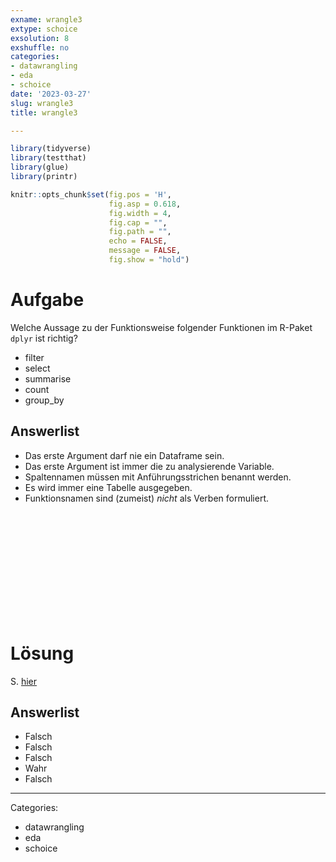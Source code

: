 ```yaml
---
exname: wrangle3
extype: schoice
exsolution: 8
exshuffle: no
categories:
- datawrangling
- eda
- schoice
date: '2023-03-27'
slug: wrangle3
title: wrangle3

---
```





```r
library(tidyverse)
library(testthat)
library(glue)
library(printr)
```


```r
knitr::opts_chunk$set(fig.pos = 'H',
                      fig.asp = 0.618,
                      fig.width = 4,
                      fig.cap = "", 
                      fig.path = "",
                      echo = FALSE,
                      message = FALSE,
                      fig.show = "hold")
```






# Aufgabe



Welche Aussage zu der Funktionsweise folgender Funktionen im R-Paket `dplyr` ist richtig?


- filter
- select
- summarise
- count
- group_by


Answerlist
----------
* Das erste Argument darf nie ein Dataframe sein.
* Das erste Argument ist immer die zu analysierende Variable.
* Spaltennamen müssen mit Anführungsstrichen benannt werden.
* Es wird immer eine Tabelle ausgegeben.
* Funktionsnamen sind (zumeist) *nicht* als Verben formuliert.



</br>
</br>
</br>
</br>
</br>
</br>
</br>
</br>
</br>
</br>

# Lösung



S. [hier](https://r4ds.had.co.nz/transform.html#dplyr-basics)

Answerlist
----------




* Falsch
* Falsch
* Falsch
* Wahr
* Falsch





---

Categories: 

- datawrangling
- eda
- schoice


